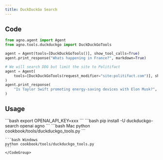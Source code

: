 ```yaml
---
title: DuckDuckGo Search
---
```


## Code

```python cookbook/tools/duckduckgo_tools.py
from agno.agent import Agent
from agno.tools.duckduckgo import DuckDuckGoTools

agent = Agent(tools=[DuckDuckGoTools()], show_tool_calls=True)
agent.print_response("Whats happening in France?", markdown=True)

# We will search DDG but limit the site to Politifact
agent = Agent(
    tools=[DuckDuckGoTools(request_modifier="site:politifact.com")], show_tool_calls=True
)
agent.print_response(
    "Is Taylor Swift promoting energy-saving devices with Elon Musk?", markdown=False
)
```

## Usage

<Steps>
  <Snippet file="create-venv-step.mdx" />

  <Step title="Set your API key">
    ```bash
    export OPENAI_API_KEY=xxx
    ```
  </Step>

  <Step title="Install libraries">
    ```bash
    pip install -U duckduckgo-search openai agno
    ```
  </Step>

  <Step title="Run Agent">
    <CodeGroup>
    ```bash Mac
    python cookbook/tools/duckduckgo_tools.py
    ```

    ```bash Windows
    python cookbook/tools/duckduckgo_tools.py
    ```
    </CodeGroup>
  </Step>
</Steps>
